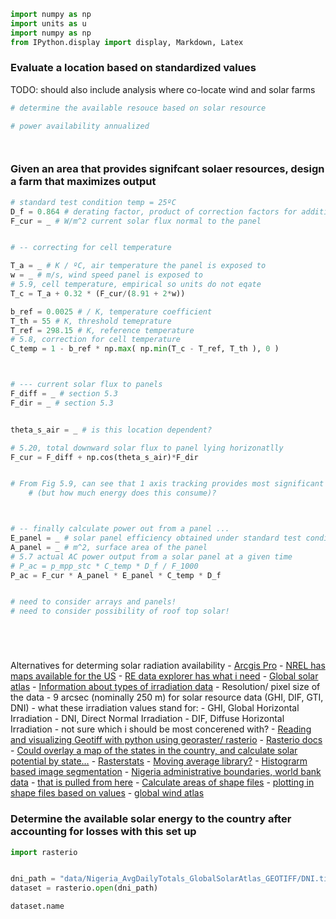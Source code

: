 ```python
import numpy as np
import units as u
import numpy as np
from IPython.display import display, Markdown, Latex

```

### Evaluate a location based on standardized values 
TODO: should also include analysis where co-locate wind and solar farms 

```python
# determine the available resouce based on solar resource

# power availability annualized 




```

### Given an area that provides signifcant solaer resources, design a farm that maximizes output 
```python

# standard test condition temp = 25ºC
D_f = 0.864 # derating factor, product of correction factors for additional processes affecting solar output, Table 5.2 
F_cur = _ # W/m^2 current solar flux normal to the panel 


# -- correcting for cell temperature 

T_a = _ # K / ºC, air temperature the panel is exposed to 
w = _ # m/s, wind speed panel is exposed to 
# 5.9, cell temperature, empirical so units do not eqate 
T_c = T_a + 0.32 * (F_cur/(8.91 + 2*w))

b_ref = 0.0025 # / K, temperature coefficient 
T_th = 55 # K, threshold temeprature 
T_ref = 298.15 # K, reference temperature 
# 5.8, correction for cell temperature 
C_temp = 1 - b_ref * np.max( np.min(T_c - T_ref, T_th ), 0 )



# --- current solar flux to panels 
F_diff = _ # section 5.3
F_dir = _ # section 5.3 


theta_s_air = _ # is this location dependent? 

# 5.20, total downward solar flux to panel lying horizonatlly 
F_cur = F_diff + np.cos(theta_s_air)*F_dir


# From Fig 5.9, can see that 1 axis tracking provides most significant increase in benefits over just horizantal 
    # (but how much energy does this consume)?



# -- finally calculate power out from a panel ...
E_panel = _ # solar panel efficiency obtained under standard test conditions 
A_panel = _ # m^2, surface area of the panel 
# 5.7 actual AC power output from a solar panel at a given time 
# P_ac = p_mpp_stc * C_temp * D_f / F_1000
P_ac = F_cur * A_panel * E_panel * C_temp * D_f


# need to consider arrays and panels! 
# need to consider possibility of roof top solar!






```
Alternatives for determing solar radiation availability 
- [Arcgis Pro](https://pro.arcgis.com/en/pro-app/latest/tool-reference/spatial-analyst/modeling-solar-radiation.htm)
- [NREL has maps available for the US ](https://www.nrel.gov/gis/solar-resource-maps.html)
- [RE data explorer has what i need](https://www.re-explorer.org/re-data-explorer/data-library/layers)
- [Global solar atlas](https://globalsolaratlas.info/download/nigeria)
- [Information about types of irradiation data](https://globalsolaratlas.info/support/faq)
  - Resolution/ pixel size of the data
    - 9 arcsec (nominally 250 m) for solar resource data (GHI, DIF, GTI, DNI)
      - what these irradiation values stand for: 
        - GHI, Global Horizontal Irradiation
        - DNI, Direct Normal Irradiation
        - DIF, Diffuse Horizontal Irradiation
        - not sure which i should be most concerened with? 
- [Reading and visualizing Geotiff with python using georaster/ rasterio](https://towardsdatascience.com/reading-and-visualizing-geotiff-images-with-python-8dcca7a74510)
- [Rasterio docs](https://rasterio.readthedocs.io/en/stable/)
- [Could overlay a map of the states in the country, and calculate solar potential by state...](https://www.youtube.com/watch?v=VIr-pejky6E&t=1416s)
  - [Rasterstats](https://pythonhosted.org/rasterstats/)
  - [Moving average library?](https://pygis.io/docs/e_raster_window_operations.html)
  - [Histograrm based image segmentation](https://www.youtube.com/watch?v=kIVk0IhDMwY&list=PLZsOBAyNTZwYx-7GylDo3LSYpSompzsqW&index=9)
  - [Nigeria administrative boundaries, world bank data](https://datacatalog.worldbank.org/search/dataset/0039368)
    - [that is pulled from here](https://data.humdata.org/dataset/cod-ab-nga)
- [Calculate areas of shape files](https://www.youtube.com/watch?v=efRGHsv7cJs)
- [plotting in shape files based on values](https://www.youtube.com/watch?v=IdxL5NZ7h_c)
- [global wind atlas](https://globalwindatlas.info/en/area/Nigeria?download=print)



###  Determine the available solar energy to the country after accounting for losses with this set up 
```python


import rasterio


```

```python

```

```python
dni_path = "data/Nigeria_AvgDailyTotals_GlobalSolarAtlas_GEOTIFF/DNI.tif"
dataset = rasterio.open(dni_path)
```
```python
dataset.name
```